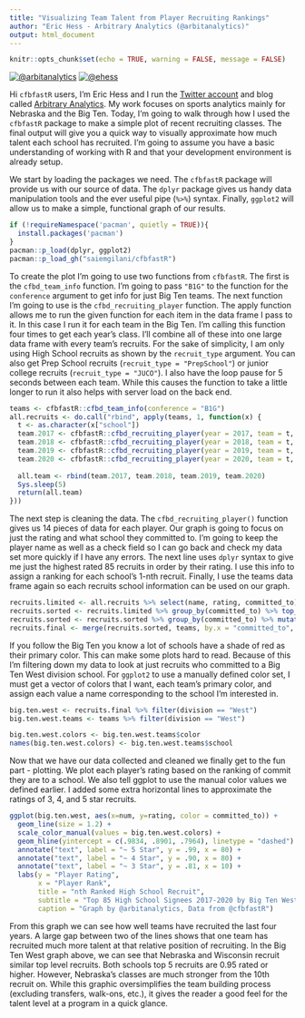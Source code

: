 ```yaml
---
title: "Visualizing Team Talent from Player Recruiting Rankings"
author: "Eric Hess - Arbitrary Analytics (@arbitanalytics)"
output: html_document
---
```


```r
knitr::opts_chunk$set(echo = TRUE, warning = FALSE, message = FALSE)
```
<a href="https://twitter.com/arbitanalytics" target="blank"><img src="https://img.shields.io/twitter/follow/arbitanalytics?color=blue&label=%40arbitanalytics&logo=twitter&style=for-the-badge" alt="@arbitanalytics" /></a>
<a href="https://github.com/ehess" target="blank"><img src="https://img.shields.io/github/followers/ehess?color=eee&logo=Github&style=for-the-badge" alt="@ehess" /></a>

Hi ```cfbfastR``` users, I'm Eric Hess and I run the [Twitter account](https://twitter.com/arbitanalytics) and blog called [Arbitrary Analytics](https://arbitraryanalytics.com/). My work focuses on sports analytics mainly for Nebraska and the Big Ten. Today, I'm going to walk through how I used the ```cfbfastR``` package to make a simple plot of recent recruiting classes. The final output will give you a quick way to visually approximate how much talent each school has recruited. I'm going to assume you have a basic understanding of working with R and that your development environment is already setup.

We start by loading the packages we need. The ```cfbfastR``` package will provide us with our source of data. The ```dplyr``` package gives us handy data manipulation tools and the ever useful pipe (```%>%```) syntax. Finally, ```ggplot2``` will allow us to make a simple, functional graph of our results.

```r
if (!requireNamespace('pacman', quietly = TRUE)){
  install.packages('pacman')
}
pacman::p_load(dplyr, ggplot2)
pacman::p_load_gh("saiemgilani/cfbfastR")
```

To create the plot I'm going to use two functions from ```cfbfastR```. The first is the ```cfbd_team_info``` function. I'm going to pass ```"B1G"``` to the function for the ```conference``` argument to get info for just Big Ten teams. The next function I'm going to use is the ```cfbd_recruiting_player``` function. The apply function allows me to run the given function for each item in the data frame I pass to it. In this case I run it for each team in the Big Ten. I'm calling this function four times to get each year's class. I'll combine all of these into one large data frame with every team's recruits. For the sake of simplicity, I am only using High School recruits as shown by the ```recruit_type``` argument. You can also get Prep School recruits (```recruit_type = "PrepSchool"```) or junior college recruits (```recruit_type = "JUCO"```). I also have the loop pause for 5 seconds between each team. While this causes the function to take a little longer to run it also helps with server load on the back end.

```r
teams <- cfbfastR::cfbd_team_info(conference = "B1G")
all.recruits <- do.call("rbind", apply(teams, 1, function(x) {
  t <- as.character(x["school"])
  team.2017 <- cfbfastR::cfbd_recruiting_player(year = 2017, team = t, recruit_type = "HighSchool")
  team.2018 <- cfbfastR::cfbd_recruiting_player(year = 2018, team = t, recruit_type = "HighSchool")
  team.2019 <- cfbfastR::cfbd_recruiting_player(year = 2019, team = t, recruit_type = "HighSchool")
  team.2020 <- cfbfastR::cfbd_recruiting_player(year = 2020, team = t, recruit_type = "HighSchool")
  
  all.team <- rbind(team.2017, team.2018, team.2019, team.2020)
  Sys.sleep(5)
  return(all.team)
}))

```

The next step is cleaning the data. The ```cfbd_recruiting_player()``` function gives us 14 pieces of data for each player. Our graph is going to focus on just the rating and what school they committed to. I'm going to keep the player name as well as a check field so I can go back and check my data set more quickly if I have any errors. The next line uses ```dplyr``` syntax to give me just the highest rated 85 recruits in order by their rating. I use this info to assign a ranking for each school's 1-nth recruit. Finally, I use the teams data frame again so each recruits school information can be used on our graph.

```r
recruits.limited <- all.recruits %>% select(name, rating, committed_to)
recruits.sorted <- recruits.limited %>% group_by(committed_to) %>% top_n(85, rating) %>% arrange(committed_to, -rating)
recruits.sorted <- recruits.sorted %>% group_by(committed_to) %>% mutate(num = row_number())
recruits.final <- merge(recruits.sorted, teams, by.x = "committed_to", by.y = "school")
```

If you follow the Big Ten you know a lot of schools have a shade of red as their primary color. This can make some plots hard to read. Because of this I'm filtering down my data to look at just recruits who committed to a Big Ten West division school. For ```ggplot2``` to use a manually defined color set, I must get a vector of colors that I want, each team's primary color, and assign each value a name corresponding to the school I'm interested in.

```r
big.ten.west <- recruits.final %>% filter(division == "West")
big.ten.west.teams <- teams %>% filter(division == "West")

big.ten.west.colors <- big.ten.west.teams$color
names(big.ten.west.colors) <- big.ten.west.teams$school
```

Now that we have our data collected and cleaned we finally get to the fun part - plotting. We plot each player's rating based on the ranking of commit they are to a school. We also tell ggplot to use the manual color values we defined earlier. I added some extra horizontal lines to approximate the ratings of 3, 4, and 5 star recruits.

```r
ggplot(big.ten.west, aes(x=num, y=rating, color = committed_to)) + 
  geom_line(size = 1.2) +
  scale_color_manual(values = big.ten.west.colors) +
  geom_hline(yintercept = c(.9834, .8901, .7964), linetype = "dashed") +
  annotate("text", label = "~ 5 Star", y = .99, x = 80) +
  annotate("text", label = "~ 4 Star", y = .90, x = 80) +
  annotate("text", label = "~ 3 Star", y = .81, x = 10) +
  labs(y = "Player Rating",
       x = "Player Rank",
       title = "nth Ranked High School Recruit",
       subtitle = "Top 85 High School Signees 2017-2020 by Big Ten West Program",
       caption = "Graph by @arbitanalytics, Data from @cfbfastR")
```

From this graph we can see how well teams have recruited the last four years. A large gap between two of the lines shows that one team has recruited much more talent at that relative position of recruiting. In the Big Ten West graph above, we can see that Nebraska and Wisconsin recruit similar top level recruits. Both schools top 5 recruits are 0.95 rated or higher. However, Nebraska's classes are much stronger from the 10th recruit on. While this graphic oversimplifies the team building process (excluding transfers, walk-ons, etc.), it gives the reader a good feel for the talent level at a program in a quick glance.
